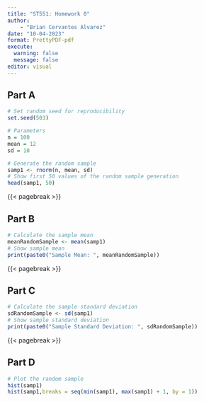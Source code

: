 ```yaml
---
title: "ST551: Homework 0"
author: 
    - "Brian Cervantes Alvarez"
date: "10-04-2023"
format: PrettyPDF-pdf
execute: 
  warning: false
  message: false
editor: visual
---
```


## Part A

```r
# Set random seed for reproducibility
set.seed(503)

# Parameters
n = 100
mean = 12
sd = 10

# Generate the random sample 
samp1 <- rnorm(n, mean, sd)
# Show first 50 values of the random sample generation
head(samp1, 50)
```

{{< pagebreak >}}

## Part B

```r

# Calculate the sample mean
meanRandomSample <- mean(samp1)
# Show sample mean
print(paste0("Sample Mean: ", meanRandomSample))

```

{{< pagebreak >}}

## Part C

```r
# Calculate the sample standard deviation
sdRandomSample <- sd(samp1)
# Show sample standard deviation
print(paste0("Sample Standard Deviation: ", sdRandomSample))
```

{{< pagebreak >}}

## Part D

```r
# Plot the random sample
hist(samp1)
hist(samp1,breaks = seq(min(samp1), max(samp1) + 1, by = 1))
```
